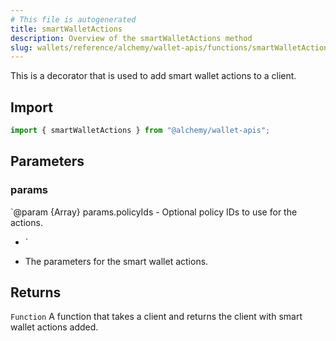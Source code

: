 ```yaml
---
# This file is autogenerated
title: smartWalletActions
description: Overview of the smartWalletActions method
slug: wallets/reference/alchemy/wallet-apis/functions/smartWalletActions
---
```


This is a decorator that is used to add smart wallet actions to a client.

## Import

```ts
import { smartWalletActions } from "@alchemy/wallet-apis";
```

## Parameters

### params

`@param {Array<string>} params.policyIds - Optional policy IDs to use for the actions.

- `

* The parameters for the smart wallet actions.

## Returns

`Function`
A function that takes a client and returns the client with smart wallet actions added.
